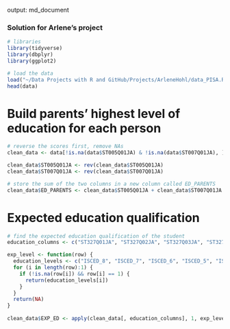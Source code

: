 output: md_document

### Solution for Arlene's project

```r
# libraries
library(tidyverse)
library(dbplyr)
library(ggplot2)

# load the data
load("~/Data Projects with R and GitHub/Projects/ArleneHohl/data_PISA.Rdata")
head(data)
```

# Build parents' highest level of education for each person

```r
# reverse the scores first, remove NAs 
clean_data <- data[!is.na(data$ST005Q01JA) & !is.na(data$ST007Q01JA), ]

clean_data$ST005Q01JA <- rev(clean_data$ST005Q01JA)
clean_data$ST007Q01JA <- rev(clean_data$ST007Q01JA)

# store the sum of the two columns in a new column called ED_PARENTS
clean_data$ED_PARENTS <- clean_data$ST005Q01JA + clean_data$ST007Q01JA
````


# Expected education qualification
```r
# find the expected education qualification of the student
education_columns <- c("ST327Q01JA", "ST327Q02JA", "ST327Q03JA", "ST327Q04JA", "ST327Q05JA", "ST327Q06JA", "ST327Q07JA", "ST327Q08JA")

exp_level <- function(row) {
  education_levels <- c("ISCED_8", "ISCED_7", "ISCED_6", "ISCED_5", "ISCED_4", "ISCED_3_4", "ISCED_3_3", "ISCED_2")
  for (i in length(row):1) {
    if (!is.na(row[i]) && row[i] == 1) {
      return(education_levels[i])
    }
  }
  return(NA) 
}
    
clean_data$EXP_ED <- apply(clean_data[, education_columns], 1, exp_level)
````


